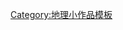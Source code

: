 {{asbox
| image     = Terremoto Valparaíso 1906.jpg
| pix       = 35
| subject   = 
| qualifier = 與[[地震]]相關
| category  = 地震小作品
| tempsort  =  
| name      = Template:Earthquake-stub
}}<noinclude>[[Category:地理小作品模板]]
</noinclude>